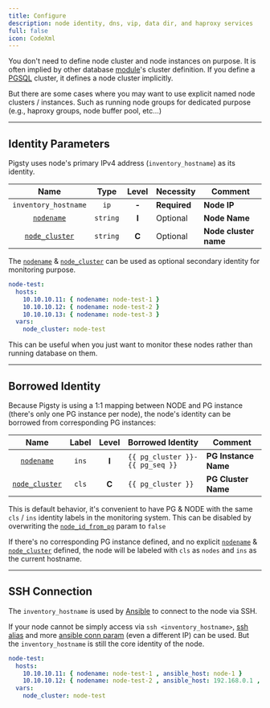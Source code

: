 ```yaml
---
title: Configure
description: node identity, dns, vip, data dir, and haproxy services
full: false
icon: CodeXml
---
```


You don't need to define node cluster and node instances on purpose.
It is often implied by other database [module](/docs/intro/module)'s cluster definition.
If you define a [PGSQL](/docs/pgsql/) cluster, it defines a node cluster implicitly.


But there are some cases where you may want to use explicit named node clusters / instances.
Such as running node groups for dedicated purpose (e.g., haproxy groups, node buffer pool, etc…)

--------

## Identity Parameters

Pigsty uses node's primary IPv4 address (`inventory_hostname`) as its identity.

|                      Name                       |   Type   | Level | Necessity    | Comment               |
|:-----------------------------------------------:|:--------:|:-----:|--------------|-----------------------|
|              `inventory_hostname`               |   `ip`   | **-** | **Required** | **Node IP**           |
|     [`nodename`](/docs/node/param#nodename)     | `string` | **I** | Optional     | **Node Name**         |
| [`node_cluster`](/docs/node/param#node_cluster) | `string` | **C** | Optional     | **Node cluster name** |

The [`nodename`](/docs/node/param#nodename) & [`node_cluster`](/docs/node/param#node_cluster) can be used as optional secondary identity for monitoring purpose.

```yaml title="node cluster example"
node-test:
  hosts:
    10.10.10.11: { nodename: node-test-1 }
    10.10.10.12: { nodename: node-test-2 }
    10.10.10.13: { nodename: node-test-3 }
  vars:
    node_cluster: node-test
```

This can be useful when you just want to monitor these nodes rather than running database on them.



--------

## Borrowed Identity

Because Pigsty is using a 1:1 mapping between NODE and PG instance (there's only one PG instance per node),
the node's identity can be borrowed from corresponding PG instances:

|                      Name                       | Label | Level | Borrowed Identity               | Comment              |
|:-----------------------------------------------:|:-----:|:-----:|---------------------------------|----------------------|
|     [`nodename`](/docs/node/param#nodename)     | `ins` | **I** | `{{ pg_cluster }}-{{ pg_seq }}` | **PG Instance Name** |
| [`node_cluster`](/docs/node/param#node_cluster) | `cls` | **C** | `{{ pg_cluster }}`              | **PG Cluster Name**  |

This is default behavior, it's convenient to have PG & NODE with the same `cls` / `ins` identity labels in the monitoring system.
This can be disabled by overwriting the [`node_id_from_pg`](/docs/node/param#node_id_from_pg) param to `false`

If there's no corresponding PG instance defined, and no explicit [`nodename`](/docs/node/param#nodename) & [`node_cluster`](/docs/node/param#node_cluster) defined,
the node will be labeled with `cls` as `nodes` and `ins` as the current hostname.


--------

## SSH Connection

The `inventory_hostname` is used by [Ansible](/docs/admin/ansible) to connect to the node via SSH.

If your node cannot be simply access via `ssh <inventory_hostname>`, [ssh alias](/docs/prepare/alias) and more [ansible conn param](https://docs.ansible.com/ansible/latest/inventory_guide/intro_inventory.html#connecting-to-hosts-behavioral-inventory-parameters) (even a different IP) can be used.
But the `inventory_hostname` is still the core identity of the node.

```yaml title="ssh param example"
node-test:
  hosts:
    10.10.10.11: { nodename: node-test-1 , ansible_host: node-1 }
    10.10.10.12: { nodename: node-test-2 , ansible_host: 192.168.0.1 , ansible_port: 2222 , ansible_user: root }
  vars:
    node_cluster: node-test
```
